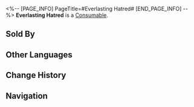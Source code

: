 <%-- [PAGE_INFO]
PageTitle=#Everlasting Hatred#
[END_PAGE_INFO] --%>
{{Item Infobox
|id          = 408615
|image       = Item Everlasting Hatred.png
|type        = Consumable
|invCategory = Consumables
|rarity      = 3
|effect      = Upon use, all allies deal 20% more DMG for the next battle.
|description = As you read this message, please consider the following advice: Send a message to your nemesis and tell them that you have forgiven them.
|source1     = [[Dreamscape Sales Store]]
}}
{{Description|''"Our lives are too short to be wasted on feuds."''}}
'''Everlasting Hatred''' is a [[Consumable]].

==Sold By==
{{Shop Availability}}

==Other Languages==
{{Other Languages
|en   = Everlasting Hatred
|zhs  = 至死不渝的恨
|zht  = 至死不渝的恨
|ja   = 死んでも消えない恨み
|ko   = 끝없는 원한
|es   = Odio hasta la muerte
|fr   = Haine au-delà de la mort
|ru   = Нетленная ненависть
|th   = ความชังตราบจนวันตาย
|vi   = Mối Thù Đến Chết Không Phai
|de   = Nicht endender Hass
|id   = Everlasting Hatred
|pt   = Ódio Eterno
}}

==Change History==
{{Change History|2.0}}

==Navigation==
{{Consumable Navbox}}